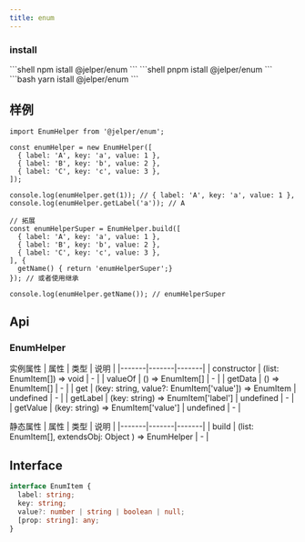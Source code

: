 ---
title: enum
---



### install

<Tabs>
<TabItem value="npm" label="npm">
```shell
npm istall @jelper/enum
```
</TabItem>

<TabItem value="pnpm" label="pnpm">
```shell
pnpm istall @jelper/enum
```
</TabItem>

<TabItem value="yarn" label="yarn">
```bash
yarn istall @jelper/enum
```
</TabItem>
</Tabs>


## 样例

```tsx
import EnumHelper from '@jelper/enum';

const enumHelper = new EnumHelper([
  { label: 'A', key: 'a', value: 1 },
  { label: 'B', key: 'b', value: 2 },
  { label: 'C', key: 'c', value: 3 },
]);

console.log(enumHelper.get(1)); // { label: 'A', key: 'a', value: 1 },
console.log(enumHelper.getLabel('a')); // A

// 拓展
const enumHelperSuper = EnumHelper.build([
  { label: 'A', key: 'a', value: 1 },
  { label: 'B', key: 'b', value: 2 },
  { label: 'C', key: 'c', value: 3 },
], {
  getName() { return 'enumHelperSuper';}
}); // 或者使用继承

console.log(enumHelper.getName()); // enumHelperSuper

```

## Api

### EnumHelper

实例属性
| 属性       |    类型     | 说明 |
|-------|-------|-------|
| constructor    | (list: EnumItem[]) => void    |  - |
| valueOf   | () => EnumItem[]    |  - |
| getData  | () => EnumItem[]    |  - |
| get  | (key: string, value\?: EnumItem['value']) => EnumItem \| undefined    |  - |
| getLabel  | (key: string) => EnumItem['label'] \| undefined    |  - |
| getValue  | (key: string) => EnumItem['value'] \| undefined     |  - |

静态属性
| 属性       |    类型     | 说明 |
|-------|-------|-------|
| build   | (list: EnumItem[], extendsObj: Object ) => EnumHelper    |  - |

## Interface

```ts
interface EnumItem {
  label: string;
  key: string;
  value?: number | string | boolean | null;
  [prop: string]: any;
}
```
